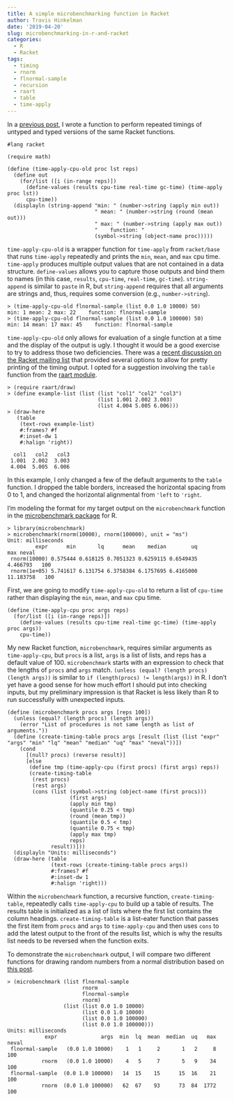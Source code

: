 ```yaml
---
title: A simple microbenchmarking function in Racket
author: Travis Hinkelman
date: '2019-04-20'
slug: microbenchmarking-in-r-and-racket
categories:
  - R
  - Racket
tags:
  - timing
  - rnorm
  - flnormal-sample
  - recursion
  - raart
  - table
  - time-apply
---
```

In a [previous post](/post/stochastic-population-model-r-racket/), I wrote a function to perform repeated timings of untyped and typed versions of the same Racket functions. 

```
#lang racket

(require math)

(define (time-apply-cpu-old proc lst reps)
  (define out
    (for/list ([i (in-range reps)])
      (define-values (results cpu-time real-time gc-time) (time-apply proc lst))
      cpu-time))
  (displayln (string-append "min: " (number->string (apply min out))
                            " mean: " (number->string (round (mean out)))
                            " max: " (number->string (apply max out))
                            "    function: "
                            (symbol->string (object-name proc)))))
```

`time-apply-cpu-old` is a wrapper function for `time-apply` from `racket/base` that runs `time-apply` repeatedly and prints the `min`, `mean`, and `max` cpu time. `time-apply` produces multiple output values that are not contained in a data structure. `define-values` allows you to capture those outputs and bind them to names (in this case, `results`, `cpu-time`, `real-time`, `gc-time`). `string-append` is similar to `paste` in R, but `string-append` requires that all arguments are strings and, thus, requires some conversion (e.g., `number->string`).

```
> (time-apply-cpu-old flnormal-sample (list 0.0 1.0 10000) 50)
min: 1 mean: 2 max: 22    function: flnormal-sample
> (time-apply-cpu-old flnormal-sample (list 0.0 1.0 100000) 50)
min: 14 mean: 17 max: 45    function: flnormal-sample
```

`time-apply-cpu-old` only allows for evaluation of a single function at a time and the display of the output is ugly. I thought it would be a good exercise to try to address those two deficiencies. There was a [recent discussion on the Racket mailing list](https://groups.google.com/forum/#!topic/racket-users/7MCIp7RmTh8) that provided several options to allow for pretty printing of the timing output. I opted for a suggestion involving the `table` function from the [raart module](https://docs.racket-lang.org/raart/index.html?q=raart).

```
> (require raart/draw)
> (define example-list (list (list "col1" "col2" "col3")
                             (list 1.001 2.002 3.003)
                             (list 4.004 5.005 6.006)))
> (draw-here
   (table
    (text-rows example-list)
    #:frames? #f
    #:inset-dw 1
    #:halign 'right))
    
  col1   col2   col3 
 1.001  2.002  3.003 
 4.004  5.005  6.006 
```

In this example, I only changed a few of the default arguments to the `table` function. I dropped the table borders, increased the horizontal spacing from 0 to 1, and changed the horizontal alignmental from `'left` to `'right`. 

I'm modeling the format for my target output on the `microbenchmark` function in the [microbenchmark package](https://cran.r-project.org/web/packages/microbenchmark/index.html) for R. 

```
> library(microbenchmark)
> microbenchmark(rnorm(10000), rnorm(100000), unit = "ms")
Unit: milliseconds
         expr      min       lq      mean    median        uq       max neval
 rnorm(10000) 0.575444 0.618125 0.7051323 0.6259115 0.6549435  4.466793   100
 rnorm(1e+05) 5.741617 6.131754 6.3758384 6.1757695 6.4165000 11.183758   100
```

First, we are going to modify `time-apply-cpu-old` to return a list of `cpu-time` rather than displaying the `min`, `mean`, and `max` cpu time.

```
(define (time-apply-cpu proc args reps)
  (for/list ([i (in-range reps)])
    (define-values (results cpu-time real-time gc-time) (time-apply proc args))
    cpu-time))
```

My new Racket function, `microbenchmark`, requires similar arguments as `time-apply-cpu`, but `procs` is a list, `args` is a list of lists, and reps has a default value of 100. `microbenchmark` starts with an expression to check that the lengths of `procs` and `args` match. `(unless (equal? (length procs) (length args))` is similar to `if (length(procs) != length(args))` in R. I don't yet have a good sense for how much effort I should put into checking inputs, but my preliminary impression is that Racket is less likely than R to run successfully with unexpected inputs.

```
(define (microbenchmark procs args [reps 100])
  (unless (equal? (length procs) (length args))
    (error "List of procedures is not same length as list of arguments."))
  (define (create-timing-table procs args [result (list (list "expr" "args" "min" "lq" "mean" "median" "uq" "max" "neval"))])
    (cond
      [(null? procs) (reverse result)]
      [else
       (define tmp (time-apply-cpu (first procs) (first args) reps))
       (create-timing-table
        (rest procs)
        (rest args)
        (cons (list (symbol->string (object-name (first procs)))
                    (first args)
                    (apply min tmp)
                    (quantile 0.25 < tmp)
                    (round (mean tmp))
                    (quantile 0.5 < tmp)
                    (quantile 0.75 < tmp)
                    (apply max tmp)
                    reps)
              result))]))
  (displayln "Units: milliseconds")
  (draw-here (table
              (text-rows (create-timing-table procs args))
              #:frames? #f
              #:inset-dw 1
              #:halign 'right)))
```

Within the `microbenchmark` function, a recursive function, `create-timing-table`, repeatedly calls `time-apply-cpu` to build up a table of results. The results table is initialized as a list of lists where the first list contains the column headings. `create-timing-table` is a list-eater function that passes the first item from `procs` and `args` to `time-apply-cpu` and then uses `cons` to add the latest output to the front of the results list, which is why the results list needs to be reversed when the function exits. 

To demonstrate the `microbenchmark` output, I will compare two different functions for drawing random numbers from a normal distribution based on [this post](/post/generating-random-numbers-r-racket/).

```
> (microbenchmark (list flnormal-sample
                        rnorm
                        flnormal-sample
                        rnorm)
                  (list (list 0.0 1.0 10000)
                        (list 0.0 1.0 10000)
                        (list 0.0 1.0 100000)
                        (list 0.0 1.0 100000)))
Units: milliseconds
            expr              args  min  lq  mean  median  uq   max  neval 
 flnormal-sample   (0.0 1.0 10000)    1   1     2       1   2     8    100 
           rnorm   (0.0 1.0 10000)    4   5     7       5   9    34    100 
 flnormal-sample  (0.0 1.0 100000)   14  15    15      15  16    21    100 
           rnorm  (0.0 1.0 100000)   62  67    93      73  84  1772    100 
```
